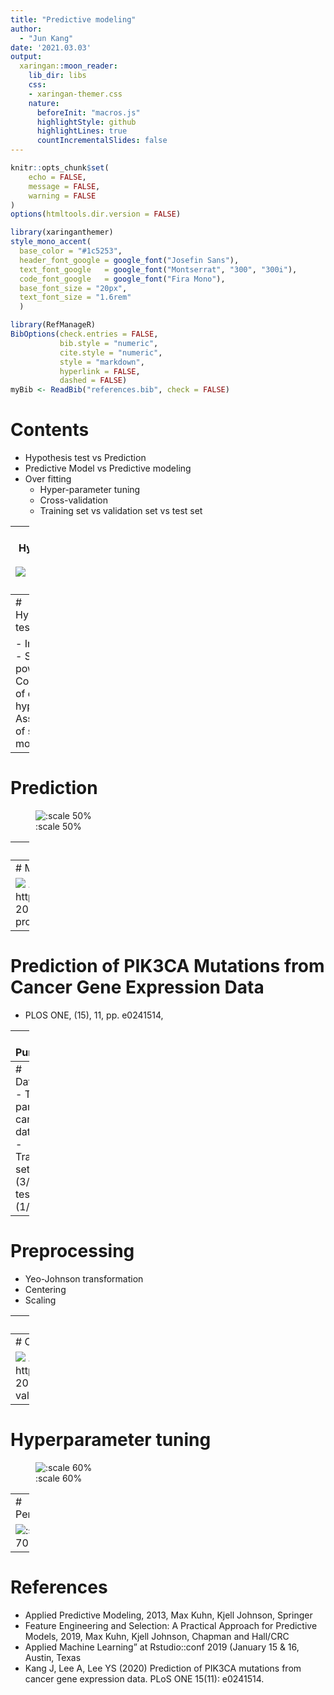 ```yaml
---
title: "Predictive modeling"
author: 
  - "Jun Kang"
date: '2021.03.03'
output:
  xaringan::moon_reader:
    lib_dir: libs
    css: 
    - xaringan-themer.css
    nature:
      beforeInit: "macros.js"
      highlightStyle: github
      highlightLines: true
      countIncrementalSlides: false
---
```


```r
knitr::opts_chunk$set(
	echo = FALSE,
	message = FALSE,
	warning = FALSE
)
options(htmltools.dir.version = FALSE)
```

```r
library(xaringanthemer)
style_mono_accent(
  base_color = "#1c5253",
  header_font_google = google_font("Josefin Sans"),
  text_font_google   = google_font("Montserrat", "300", "300i"),
  code_font_google   = google_font("Fira Mono"),
  base_font_size = "20px",
  text_font_size = "1.6rem"
  )

```

```r
library(RefManageR)
BibOptions(check.entries = FALSE,
           bib.style = "numeric",
           cite.style = "numeric",
           style = "markdown",
           hyperlink = FALSE,
           dashed = FALSE)
myBib <- ReadBib("references.bib", check = FALSE)
```

# Contents

- Hypothesis test vs Prediction
- Predictive Model vs Predictive modeling
- Over fitting
  - Hyper-parameter tuning
  - Cross-validation
  - Training set vs validation set vs test set
  
---
# Hypothesis test
![:scale 70%](img/survival.png)
---
# Hypothesis test

- Inference
- Statistical power
- Compatibility of data for hypothesis
- Assumptions of statistical model

---
# Prediction


![:scale 50%](img/5year.png)

---
# Prediction

- Building a model
- Performance
- Over-fitting

---
# Modeling process

![](img/process.png)
.footnote[
image from https://github.com/topepo/rstudio-conf-2019/blob/master/Materials/images/intro-process-1.svg
]
---
# Prediction of PIK3CA Mutations from Cancer Gene Expression Data

- PLOS ONE, (15), 11, pp. e0241514,

---
# Purpose

- Predict PIK3CA mutations from gene expression data
- Supervised elastic net penalized logistic regression model

---
# Dataset
- TCGA pan-cancer dataset
- Training set (3/4) test set (1/4)

---
# Preprocessing

- Yeo-Johnson transformation
- Centering
- Scaling 

---
# Hyperparameter tuning

- 10-fold cross-validation
- Hyper-parameter grid
  - Penalty $\lambda$: $10^{-5}$, $10^{-4}$, $10^{-3}$, $10^{-2}$, $10^{-1}$, $10^{0}$
  - Mixing $\alpha$: $0.0$, $0.25$, $0.5$, $0.75$, $1.0$

---
# Cross-validation

![](img/cross-validation.png)
.footnote[
image from https://github.com/topepo/rstudio-conf-2019/blob/master/Materials/images/cross-validation.png
]
---
# Hyperparameter tuning

![:scale 60%](img/tuning.png)

---
# Performance

![:scale 70%](img/ROC.png)

---
# References

- Applied Predictive Modeling, 2013, Max Kuhn, Kjell Johnson, Springer
- Feature Engineering and Selection: A Practical Approach for Predictive Models, 2019, Max Kuhn, Kjell Johnson, Chapman and Hall/CRC
- Applied Machine Learning" at Rstudio::conf 2019 (January 15 & 16, Austin, Texas
- Kang J, Lee A, Lee YS (2020) Prediction of PIK3CA mutations from cancer gene expression data. PLoS ONE 15(11): e0241514. 